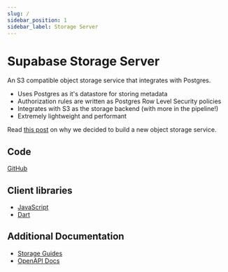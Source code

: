 ```yaml
---
slug: /
sidebar_position: 1
sidebar_label: Storage Server
---
```


# Supabase Storage Server

An S3 compatible object storage service that integrates with Postgres.

- Uses Postgres as it's datastore for storing metadata
- Authorization rules are written as Postgres Row Level Security policies
- Integrates with S3 as the storage backend (with more in the pipeline!)
- Extremely lightweight and performant

Read [this post](https://supabase.com/blog/supabase-storage) on why we decided to build a new object storage service.

## Code

[GitHub](https://github.com/supabase/storage-api)

## Client libraries

- [JavaScript](https://github.com/supabase/storage-js)
- [Dart](https://github.com/supabase/dart-js)

## Additional Documentation

- [Storage Guides](https://supabase.com/docs/guides/storage)
- [OpenAPI Docs](https://supabase.github.io/storage-api/#/)
